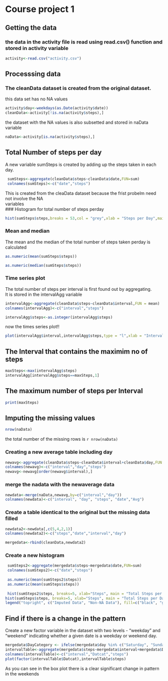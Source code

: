 # Course project 1

## Getting the data

### the data in the activity file is read using read.csv() function and stored in activity variable

```{r Reading data}
activity<-read.csv("activity.csv")
```
## Processsing data
### The cleanData dataset is created from the original dataset.  
 this data set has no NA values  

```{r cleanData}
activity$day<-weekdays(as.Date(activity$date))
cleanData<-activity[!is.na(activity$steps),]
```

 the dataset with the NA values is also subsetted and stored in naData variable

```{r naData}
naData<-activity[is.na(activity$steps),]
```

## Total Number of steps per day

 A new variable sumSteps is created by adding up the steps taken in each day.
 
```{r}
 sumSteps<-aggregate(cleanData$steps~cleanData$date,FUN=sum)
 colnames(sumSteps)<-c("date","steps")
```
 
This is created from the cleaData dataset because the frist probelm need not involve the NA  
variables  
### Histogram for total number of steps perday

```{r}
hist(sumSteps$steps,breaks = 53,col = "grey",xlab = "Steps per Day",main = "Total Steps Per Day")
```

### Mean and median  
The mean and the median of the total number of steps taken perday is calculated

```{r}
as.numeric(mean(sumSteps$steps))
```
```{r}
as.numeric(median(sumSteps$steps))
```
### Time series plot

The total number of steps per interval is first found out by aggregating.  
It is stored in the intervalAgg variable
```{r}
intervalAgg<-aggregate(cleanData$steps~cleanData$interval,FUN = mean)
colnames(intervalAgg)<-c("interval","steps")
```

```{r,echo = FALSE}
intervalAgg$steps<-as.integer(intervalAgg$steps)
```

now the times series plot!!

```{r}
plot(intervalAgg$interval,intervalAgg$steps,type = "l",xlab = "Interval",ylab = "Steps Per Interval",main = "Average Number Of Steps Per Interval")
```

## The Interval that contains the maximim no of steps

```{r}
maxSteps<-max(intervalAgg$steps)
intervalAgg[intervalAgg$steps==maxSteps,1]
```

## The maximum number of steps per Interval

```{r}
print(maxSteps)
```
 
## Imputing the missing values

```{r}
nrow(naData)
```

the total number of the missing rows is `r nrow(naData)`  


### Creating a new average table including day
```{r}
newavg<-aggregate(cleanData$steps~cleanData$interval+cleanData$day,FUN = mean)
colnames(newavg)<-c("interval","day","steps")
newavg<-newavg[order(newavg$interval),]
```
### merge the nadata with the newaverage data
```{r}
newdata<-merge(naData,newavg,by=c("interval","day"))
colnames(newdata)<-c("interval", "day", "steps", "date","Avg")
```
### Create a table identical to the original but the missing data filled
```{r}
newdata2<-newdata[,c(5,4,2,1)]
colnames(newdata2)<-c("steps","date","interval","day")

mergedata<-rbind(cleanData,newdata2)


```
### Create a new histogram
 
```{r}
 sumSteps2<-aggregate(mergedata$steps~mergedata$date,FUN=sum)
 colnames(sumSteps2)<-c("date","steps")
 
 as.numeric(mean(sumSteps2$steps))
 as.numeric(mean(sumSteps$steps))
 
 hist(sumSteps2$steps, breaks=5, xlab="Steps", main = "Total Steps per Day with NAs Fixed", col="Black")
hist(sumSteps$steps, breaks=5, xlab="Steps", main = "Total Steps per Day with NAs Fixed", col="Grey", add=T)
legend("topright", c("Imputed Data", "Non-NA Data"), fill=c("black", "grey") )
```

## Find if there is a change in the pattern
Create a new factor variable in the dataset with two levels - "weekday" and "weekend" indicating   whether a given date is a weekday or weekend day.

```{r}

mergedata$DayCategory <- ifelse(mergedata$day %in% c("Saturday", "Sunday"), "Weekend", "Weekday")
intervalTable<-aggregate(mergedata$steps~mergedata$interval+mergedata$DayCategory,FUN=mean)
colnames(intervalTable)<-c("interval","Datcat","steps")
plot(factor(intervalTable$Datcat),intervalTable$steps)
```

As you can see in the box plot there is a clear significant change in pattern in the weekends

